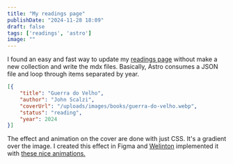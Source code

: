 ```yaml
---
title: "My readings page"
publishDate: "2024-11-28 18:09"
draft: false
tags: ['readings', 'astro']
image: ""
---
```


I found an easy and fast way to update my [readings page](/readings) without make a new collection and write the mdx files. Basically, Astro consumes a JSON file and loop through items separated by year.

```json
[{
    "title": "Guerra do Velho",
    "author": "John Scalzi",
    "coverUrl": "/uploads/images/books/guerra-do-velho.webp",
    "status": "reading",
    "year": 2024
}]
```

The effect and animation on the cover are done with just CSS. It's a gradient over the image. I created this effect in Figma and <a href="https://www.weliton.me/" target="_blank">Welinton</a> implemented it with <a href="https://codepen.io/welitonderesende/pen/dyBJjze" target="_blank">these nice animations.</a>
